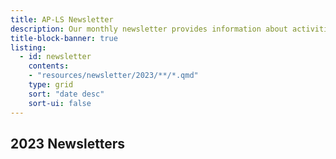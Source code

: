 ```yaml
---
title: AP-LS Newsletter
description: Our monthly newsletter provides information about activities, upcoming events, and resources to connect the psychology-law community.
title-block-banner: true
listing: 
  - id: newsletter
    contents:
    - "resources/newsletter/2023/**/*.qmd"
    type: grid
    sort: "date desc"
    sort-ui: false
---
```



## 2023 Newsletters
```{=html}
<div class="gallery">
  <div class="gallery__icon-column">
      <i class="fa-solid fa-newspaper fa-3x" title="Newsletter" aria-hidden="true"></i>
  </div>
  <div class="gallery__list-column">
```

::: {#newsletter}
:::